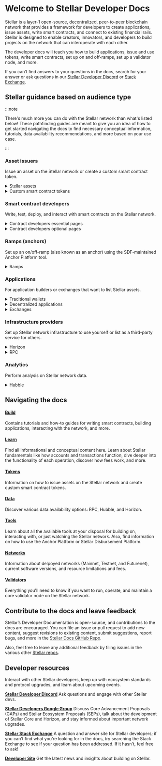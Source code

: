 
# Welcome to Stellar Developer Docs

Stellar is a layer-1 open-source, decentralized, peer-to-peer blockchain network that provides a framework for developers to create applications, issue assets, write smart contracts, and connect to existing financial rails. Stellar is designed to enable creators, innovators, and developers to build projects on the network that can interoperate with each other.

The developer docs will teach you how to build applications, issue and use tokens, write smart contracts, set up on and off-ramps, set up a validator node, and more.

If you can’t find answers to your questions in the docs, search for your answer or ask questions in our [Stellar Developer Discord](https://discord.gg/stellardev) or [Stack Exchange](https://stellar.stackexchange.com/).

## Stellar guidance based on audience type

:::note

There's much more you can do with the Stellar network than what's listed below! These pathfinding guides are meant to give you an idea of how to get started navigating the docs to find necessary conceptual information, tutorials, data availability recommendations, and more based on your use case.

:::

### **Asset issuers**

Issue an asset on the Stellar network or create a custom smart contract token.

<details>
  <summary>Stellar assets</summary>
  
|  |  |  | 
| :-: | :-- | :-- | 
| **Learn** | [Asset and token introduction](https://developers.stellar.org/docs/tokens) | Learn about the difference between assets issued on Stellar and custom smart contract tokens | 
| **Learn** | [Data availability overview](https://developers.stellar.org/docs/data) | Learn about the different mechanisms for data availability on Stellar | 
| **Learn** | [Asset design considerations](https://developers.stellar.org/docs/tokens/control-asset-access) | Learn about certain considerations (e.g., flags, asset naming, etc.) that are important when issuing an asset | 
| **Learn** | [Stellar Asset Contract (SAC)](https://developers.stellar.org/docs/tokens/stellar-asset-contract) | Learn about interacting with assets issued on Stellar in smart contracts |
| **Guide** | [Quickstart script](https://developers.stellar.org/docs/tokens/quickstart) | Issue an asset on the Stellar network in a single transaction | 
| **Guide** | [Deploy an SAC](https://developers.stellar.org/docs/tokens/stellar-asset-contract) | Deploy a Stellar Asset Contract with the Stellar CLI |

</details>

<details>
  <summary>Custom smart contract tokens</summary>
  
|  |  |  | 
| :-: | :-- | :-- | 
| **Learn** | [Asset and token introduction](https://developers.stellar.org/docs/tokens) | Learn about the difference between assets issued on Stellar and custom smart contract tokens | 
| **Learn** | [Data availability overview](https://developers.stellar.org/docs/data) | Learn about the different mechanisms for data availability on Stellar | 
| **Learn** | [Token interface (SEP-41)](https://developers.stellar.org/docs/tokens/token-interface) | Learn about the common interface for smart contract tokens on Stellar | 
| **Example** | [Token example contract](https://developers.stellar.org/docs/build/smart-contracts/example-contracts/tokens) | Demonstrates how to write a token contract that implements the Token Interface | 
| **Guide** | [Manage contracts](https://developers.stellar.org/docs/build/guides/cli/contract-lifecycle) | Use the Stellar CLI to manage smart contracts | 
| **Tool** | [Stellar CLI](https://developers.stellar.org/docs/build/guides/cli) | The command line interface to Stellar smart contracts | 
| **Tool** | [Rust SDK](https://docs.rs/soroban-sdk/latest/soroban_sdk/) | Supports writing programs for Stellar smart contracts |

</details>

### **Smart contract developers**

Write, test, deploy, and interact with smart contracts on the Stellar network.

<details>
  <summary>Contract developers essential pages</summary>
  
|  |  |  |  
| :-: | --- | --- | 
| **Learn** | [Stellar smart contracts overview](https://developers.stellar.org/docs/build/smart-contracts/overview) | Learn the essentials about writing smart contracts on Stellar | 
| **Learn** | [Migrating from EVM networks](https://developers.stellar.org/docs/learn/migrate) | Stellar is not an EVM network, learn about how Stellar differs from EVM networks in this section | 
| **Learn** | [Storage types](https://developers.stellar.org/docs/learn/encyclopedia/storage/state-archival#contract-data-type-descriptions) | There are three different storage types for smart contract data, learn about them in this section | 
| **Guide** | [Getting started guide](https://developers.stellar.org/docs/build/smart-contracts/getting-started) | The go-to guide for getting setup to write smart contracts on Stellar | 
| **Guide** | [Example contracts](https://developers.stellar.org/docs/build/smart-contracts/example-contracts) | These contracts are good starting points for understanding best practices and writing your own contracts on Stellar | 
| **Guide** | [General contract guides](https://developers.stellar.org/docs/build/guides/conventions) | Various guides that highlight the norms seen in contract development | 
| **Tool** | [Stellar CLI](https://developers.stellar.org/docs/build/guides/cli) | The command line interface to Stellar smart contracts | 
| **Tool** | [Rust SDK](https://docs.rs/soroban-sdk/latest/soroban_sdk/) | Supports writing programs for Stellar smart contracts |

</details>

<details>
    <summary>Contract developers optional pages</summary>

|  |  |  |
| :-: | --- | --- |
| **Learn** | [Trustlines](https://developers.stellar.org/docs/learn/fundamentals/stellar-data-structures/accounts#trustlines) | Trustlines are unique to Stellar and are an explicit opt-in for an account to hold and trade a particular asset |
| **Guide** | [Upgrading contracts](https://developers.stellar.org/docs/build/guides/conventions/upgrading-contracts) | You don’t need a proxy pattern to upgrade a contract (like in EVM), you can upgrade the Wasm bytecode directly without changing the address |

</details>

### **Ramps (anchors)**

Set up an on/off-ramp (also known as an anchor) using the SDF-maintained Anchor Platform tool.

<details>
  <summary>Ramps</summary>
  
|  |  |  | 
| :-: | --- | --- | 
| **Learn** | [Anchor overview](https://developers.stellar.org/docs/learn/fundamentals/anchors) | Stellar ramps are called "anchors", learn about them in this overview section | 
| **Learn** | [SEP-6 and SEP-24](http://developers.stellar.org/docs/learn/fundamentals/anchors#using-sep-6-programmatic-deposit-and-withdrawal-versus-sep-24-hosted-deposit-and-withdrawal) | You can set up an anchor using SEP-6 or SEP-24, learn about the differences in this section | 
| **Tutorial** | [Anchor Platform](https://developers.stellar.org/platforms/anchor-platform) | Set up an anchor using the SDF-maintained Anchor Platform | 
| **Data** | [Use a third-party Horizon provider](https://developers.stellar.org/docs/data/horizon/horizon-providers) | We recommend anchors use a third-party Horizon provider, but they can also set up their own | 
| **Tool** | [Demo wallet](https://developers.stellar.org/docs/tools/developer-tools/anchor-tools#demo-wallet) | An application for interactively testing anchor services. Lets financial application developers test their integrations and learn how Stellar ecosystem protocols (SEPs) work | 
| **Tool** | [Anchor test suite](https://developers.stellar.org/docs/tools/developer-tools/anchor-tools#anchor-test-suite) | A test suite for validating SEP6, SEP24, SEP31 transfer servers |

</details>

### **Applications**

For application builders or exchanges that want to list Stellar assets.

<details>
    <summary>Traditional wallets</summary>

|  |  |  |
| :-: | --- | --- |
| **Learn** | [Application design considerations](https://developers.stellar.org/docs/build/apps/application-design-considerations) | Various concepts to consider when building a wallet, such as custody models, security, and more |
| **Learn** | [Fees](https://developers.stellar.org/docs/learn/fundamentals/fees-resource-limits-metering#inclusion-fee) | Learn about how fees work on the Stellar network and decide how you'd like to handle user fees |
| **Learn** | [Operations & transactions](https://developers.stellar.org/docs/learn/fundamentals/transactions) | Wallets build and submit transactions, learn about about how operations and transactions work here |
| **Learn** | [Signatures & multisig](https://developers.stellar.org/docs/learn/encyclopedia/security/signatures-multisig) | Signatures are authorization for transactions on the Stellar network, learn about them here |
| **Learn** | [Anchor overview](https://developers.stellar.org/docs/learn/fundamentals/anchors) | Wallets may want to connect to financial rails via anchors (on- and off-ramps), learn about them here |
| **Tutorial** | [Wallet SDK](https://developers.stellar.org/docs/category/build-a-wallet-with-the-wallet-sdk) | Learn to build a wallet with the Wallet SDK in Kotlin, Flutter, or TypeScript |
| **Data** | [Horizon introduction](https://developers.stellar.org/docs/data/horizon) | Access network data using the Horizon REST API |

</details>

<details>
    <summary>Decentralized applications</summary>

Start by viewing the [smart contract wayfinding section](#stellar-for-smart-contract-developers)

|  |  |  |
| :-: | --- | --- |
| **Learn** | [Transaction simulation](https://developers.stellar.org/docs/learn/encyclopedia/contract-development/contract-interactions/transaction-simulation) | A process that allows developers to test the outcome of a transaction without actually executing it, helping to ensure accuracy and prevent errors |
| **Guide** | [Dapp frontend](https://developers.stellar.org/docs/build/apps/dapp-frontend) | Create a web app that interacts with the contracts via RPC calls |
| **Guides** | [Dapp how-to guides](https://developers.stellar.org/docs/build/guides/dapps) | Explore the various guides relating to dapp development |
| **Tool** | [Stellar Wallets Kit](https://stellarwalletskit.dev/) | A kit to handle all Stellar Wallets at once with a simple API and without caring about individual configurations for each one of them |
| **Data** | [Stellar JS SDK](https://stellar.github.io/js-stellar-sdk/) | Communicate with a Horizon server and Soroban RPC |
| **Data** | [RPC introduction](https://developers.stellar.org/docs/data/rpc) | Access network data using the RPC |

</details>

<details>
    <summary>Exchanges</summary>

|  |  |  |
| :-: | --- | --- |
| **Learn** | [List of operations](https://developers.stellar.org/docs/learn/fundamentals/transactions/list-of-operations) | Learn how operations function on the Stellar network, notably `CreateAccount`, `Payment`, and `ChangeTrust` |
| **Learn** | [Trustlines](https://developers.stellar.org/docs/learn/fundamentals/stellar-data-structures/accounts#trustlines) | Trustlines are unique to Stellar and are an explicit opt-in for an account to hold and trade a particular asset |
| **Tools** | [SDKs](https://developers.stellar.org/docs/tools/sdks) | Used to connect to Horizon or RPC, as well as construct and parse transactions |
| **Data** | [Run your own RPC](https://developers.stellar.org/docs/data/rpc/admin-guide) | Exchanges typically run their own RPC or Horizon to maintain greater control over data integrity, performance, and security |
| **Data** | [Run your own Horizon](https://developers.stellar.org/docs/data/horizon/admin-guide) | Exchanges typically run their own RPC or Horizon to maintain greater control over data integrity, performance, and security |

</details>

### **Infrastructure providers**

Set up Stellar network infrastructure to use yourself or list as a third-party service for others.

<details>
    <summary>Horizon</summary>

|  |  |  |
| :-: | --- | --- |
| **Learn** | [Hardware requirements](https://developers.stellar.org/docs/data/requirements) | The recommended hardware requirements for users looking to set up a Horizon instance |
| **Tutorial** | [Admin guide](https://developers.stellar.org/docs/data/requirements) | A comprehensive set of guides that will teach you how to administer a production Horizon instance |
| **Guide** | [API reference](https://developers.stellar.org/docs/data/horizon/api-reference) | Detailed documentation that provides information about the API endpoints, methods, parameters, and responses |
| **Tools** | [SDK library](https://developers.stellar.org/docs/tools/sdks/library) | Use the various SDKs to simplify the Horizon setup process by using pre-built tools and libraries that make it easier to configure, manage, and connect to the network |
| **Tools** | [Ecosystem providers](https://developers.stellar.org/docs/data/horizon/horizon-providers) | Create a PR in the docs to list your available Horizon service on this page |

</details>

<details>
    <summary>RPC</summary>

|  |  |  |
| :-: | --- | --- |
| **Learn** | [Hardware requirements](https://developers.stellar.org/docs/data/requirements) | The recommended hardware requirements for users looking to set up an RPC node |
| **Tutorial** | [Admin guide](https://developers.stellar.org/docs/data/rpc/admin-guide) | A comprehensive guide that will teach you how to administer a production RPC node |
| **Guide** | [API reference](https://developers.stellar.org/docs/data/rpc/api-reference) | Detailed documentation that provides information about the API endpoints, methods, parameters, and responses |
| **Tools** | [SDK library](https://developers.stellar.org/docs/tools/sdks/library) | Use the various SDKs to simplify the RPC setup process by using pre-built tools and libraries that make it easier to configure, manage, and connect to the network |
| **Tools** | [Ecosystem providers](https://developers.stellar.org/docs/data/rpc/rpc-providers) | Create a PR in the docs to list your available RPC service on this page |

</details>

### **Analytics**

Perform analysis on Stellar network data.

<details>
    <summary>Hubble</summary>

|  |  |  |
| :-: | --- | --- |
| **Learn** | [Connecting to Hubble](https://github.com/stellar/stellar-docs/blob/main/docs/data/hubble/analyst-guide/connecting.mdx) | Connect to Hubble using one of three methods: BigQuery UI, BigQuery SDK, or Looker Studio |
| **Learn** | [Data catalog](https://github.com/stellar/stellar-docs/tree/main/docs/data/hubble/data-catalog) | insert text |
| **Tutorial** | [Admin guide](https://github.com/stellar/stellar-docs/tree/main/docs/data/hubble/admin-guide) | A comprehensive guide that will teach you how to run your own Hubble analytics platform |
| **Tutorial** | [Analyst guide](https://github.com/stellar/stellar-docs/tree/main/docs/data/hubble/analyst-guide) | A comprehensive guide that will teach you how to use Hubble for data analysis |
| **Example** | [End-to-end example](https://github.com/stellar/stellar-docs/blob/main/docs/data/hubble/analyst-guide/end-to-end-analysis-example.mdx) | A guide that will walk you through an end-to-end analysis use case with Hubble and Google Looker Studio |
| **Tool** | [Analytics platforms](https://github.com/stellar/stellar-docs/blob/main/docs/data/hubble/analytics-platforms.mdx) | A list of data analytics platforms that use Hubble to provide a complete historical record of Pubnet data on the Stellar network |

</details>

## Navigating the docs

#### [Build](/docs/build)

Contains tutorials and how-to guides for writing smart contracts, building applications, interacting with the network, and more.

#### [Learn](/docs/learn/fundamentals)

Find all informational and conceptual content here. Learn about Stellar fundamentals like how accounts and transactions function, dive deeper into the functionality of each operation, discover how fees work, and more.

#### [Tokens](/docs/tokens)

Information on how to issue assets on the Stellar network and create custom smart contract tokens.

#### [Data](/docs/data)

Discover various data availability options: RPC, Hubble, and Horizon.

#### [Tools](/docs/tools)

Learn about all the available tools at your disposal for building on, interacting with, or just watching the Stellar network. Also, find information on how to use the Anchor Platform or Stellar Disbursement Platform.

#### [Networks](/docs/networks)

Information about delpoyed networks (Mainnet, Testnet, and Futurenet), current software versions, and resource limitations and fees.

#### [Validators](/docs/validators)

Everything you'll need to know if you want to run, operate, and maintain a core validator node on the Stellar network.

## Contribute to the docs and leave feedback

Stellar’s Developer Documentation is open-source, and contributions to the docs are encouraged. You can file an issue or pull request to add new content, suggest revisions to existing content, submit suggestions, report bugs, and more in the [Stellar Docs GitHub Repo](https://github.com/stellar/stellar-docs).

Also, feel free to leave any additional feedback by filing issues in the various other [Stellar repos](https://github.com/stellar).

## Developer resources

Interact with other Stellar developers, keep up with ecosystem standards and protocol upgrades, and learn about upcoming events.

[**Stellar Developer Discord**](https://discord.gg/st7Mxd58BV) Ask questions and engage with other Stellar devs.

[**Stellar Developers Google Group**](https://groups.google.com/g/stellar-dev) Discuss Core Advancement Proposals (CAPs) and Stellar Ecosystem Proposals (SEPs), talk about the development of Stellar Core and Horizon, and stay informed about important network upgrades.

[**Stellar Stack Exchange**](https://stellar.stackexchange.com/) A question and answer site for Stellar developers; if you can’t find what you’re looking for in the docs, try searching the Stack Exchange to see if your question has been addressed. If it hasn't, feel free to ask!

[**Developer Site**](https://stellar.org/developers) Get the latest news and insights about building on Stellar.
